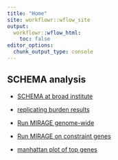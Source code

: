 ---
title: "Home"
site: workflowr::wflow_site
output:
  workflowr::wflow_html:
    toc: false
editor_options:
  chunk_output_type: console
---

## SCHEMA analysis



* [SCHEMA at broad institute](https://schema.broadinstitute.org/)

* [replicating burden results](SCHEMA_analysis.html)

* [Run MIRAGE genome-wide](SCHEMA_genomewide.html)

* [Run MIRAGE on constraint genes](SCHEMA_constraint_gene.html)

* [manhattan plot of top genes](SCHEMA_manhattan_plot.html)


